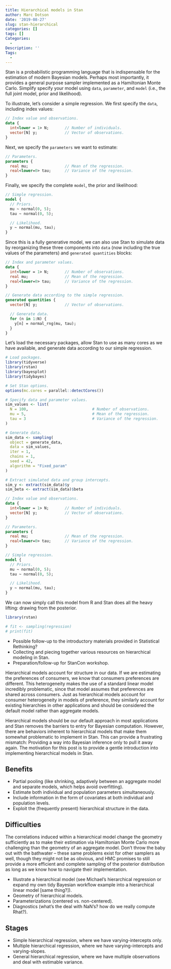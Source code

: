 ```yaml
---
title: Hierarchical models in Stan
author: Marc Dotson
date: '2019-08-27'
slug: stan-hierarchical
categories: []
tags: []
Categories:
  - 
Description: ''
Tags:
  - 
---
```


Stan is a probabilistic programming language that is indispensable for the estimation of modern Bayesian models. Perhaps most importantly, it provides a general purpose sampler implemented as a Hamiltonian Monte Carlo. Simplify specify your model using `data`, `parameter`, and `model` (i.e., the full joint model, prior and likelihood).

To illustrate, let's consider a simple regression. We first specify the `data`, including index values:

```stan
// Index value and observations.
data {
  int<lower = 1> N;       // Number of individuals.
  vector[N] y;            // Vector of observations.
}
```

Next, we specify the `parameters` we want to estimate:

```stan
// Parameters.
parameters {
  real mu;                // Mean of the regression.
  real<lower=0> tau;      // Variance of the regression.
}
```

Finally, we specify the complete `model`, the prior and likelihood:

```stan
// Simple regression.
model {
  // Priors.
  mu ~ normal(0, 5);
  tau ~ normal(0, 5);

  // Likelihood.
  y ~ normal(mu, tau);
}
```

Since this is a fully generative model, we can also use Stan to simulate data by reorganizing these three components into `data` (now including the true values of the parameters) and `generated quantities` blocks:

```stan
// Index and parameter values.
data {
  int<lower = 1> N;       // Number of observations.
  real mu;                // Mean of the regression.
  real<lower=0> tau;      // Variance of the regression.
}

// Generate data according to the simple regression.
generated quantities {
  vector[N] y;            // Vector of observations.

  // Generate data.
  for (n in 1:N) {
    y[n] = normal_rng(mu, tau);
  }
}
```

Let's load the necessary packages, allow Stan to use as many cores as we have available, and generate data according to our simple regression.

```r
# Load packages.
library(tidyverse)
library(rstan)
library(bayesplot)
library(tidybayes)

# Set Stan options.
options(mc.cores = parallel::detectCores())

# Specify data and parameter values.
sim_values <- list(
  N = 100,                            # Number of observations.
  mu = 5,                             # Mean of the regression.
  tau = 3                             # Variance of the regression.
)

# Generate data.
sim_data <- sampling(
  object = generate_data,
  data = sim_values,
  iter = 1,
  chains = 1,
  seed = 42,
  algorithm = "Fixed_param"
)

# Extract simulated data and group intercepts.
sim_y <- extract(sim_data)$y
sim_beta <- extract(sim_data)$beta
```

```stan
// Index value and observations.
data {
  int<lower = 1> N;       // Number of individuals.
  vector[N] y;            // Vector of observations.
}

// Parameters.
parameters {
  real mu;                // Mean of the regression.
  real<lower=0> tau;      // Variance of the regression.
}

// Simple regression.
model {
  // Priors.
  mu ~ normal(0, 5);
  tau ~ normal(0, 5);

  // Likelihood.
  y ~ normal(mu, tau);
}
```

We can now simply call this model from R and Stan does all the heavy lifting: drawing from the posterior.

```r
library(rstan)

# fit <- sampling(regression)
# print(fit)
```

- Possible follow-up to the introductory materials provided in Statistical Rethinking?
- Collecting and piecing together various resources on hierarchical modeling in Stan.
- Preparation/follow-up for StanCon workshop.

Hierarchical models account for structure in our data. If we are estimating the preferences of consumers, we know that consumers preferences are different. This heterogeneity makes the use of a standard linear model incredibly problematic, since that model assumes that preferences are shared across consumers. Just as hierarchical models account for consumer heterogeneity in models of preference, they similarly account for existing hierarchies in other applications and should be considered the default model rather than aggregate models.

Hierarchical models should be our default approach in most applications and Stan removes the barriers to entry for Bayesian computation. However, there are behaviors inherent to hierarchical models that make them somewhat problematic to implement in Stan. This can provide a frustrating mismatch: Providing a way into Bayesian inference only to pull it away again. The motivation for this post is to provide a gentle introduction into implementing hierarchical models in Stan.

## Benefits

- Partial pooling (like shrinking, adaptively between an aggregate model and separate models, which helps avoid overfitting).
- Estimate both individual and population parameters simultaneously.
- Include information in the form of covariates at both individual and population levels.
- Exploit the (frequently present) hierarchical structure in the data.

## Difficulties

The correlations induced within a hierarchical model change the geometry sufficiently as to make their estimation via Hamiltonian Monte Carlo more challenging than the geometry of an aggregate model. Don't throw the baby out with the bathwater -- these same problems exist for other samplers as well, though they might not be as obvious, and HMC promises to still provide a more efficient and complete sampling of the posterior distribution as long as we know how to navigate their implementation.

- Illustrate a hierarchical model (see Michael's hierarchical regression or expand my own tidy Bayesian workflow example into a hierarchical linear model [same thing?]).
- Geometry of hierarchical models.
- Parameterizations (centered vs. non-centered).
- Diagnostics (what's the deal with NaN's? how do we really compute Rhat?).

## Stages

- Simple hierarchical regression, where we have varying-intercepts only.
- Multiple hierarchical regression, where we have varying-intercepts and varying-slopes.
- General hierarchical regression, where we have multiple observations and deal with estimable variance.
